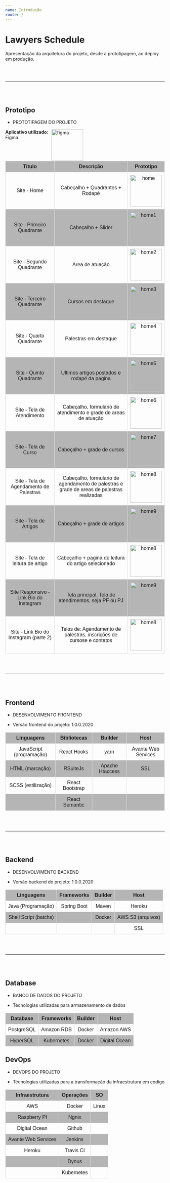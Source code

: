```yaml
---
name: Introdução
route: /
---
```


# Lawyers Schedule

Apresentação da arquitetura do projeto, desde a prototipagem, ao deploy em produção.

<br/>
<br/>
<hr/>
<br/>
<br/>

## Prototipo

* PROTOTIPAGEM DO PROJETO

<div style="width: 100%;">
    <div style="float: left; margin-right: 5px;">
        <b>Aplicativo utilizado:</b>
        <br/>
        Figma
    </div>
    <div style="float: left; margin-left: 5px;">
        <img src="https://cdn.worldvectorlogo.com/logos/figma-1.svg" alt="figma" width="100"/>
    </div>
</div>

<table style="font-family: arial, sans-serif; border-collapse: collapse; width: 100%;">
  <tr style="background-color: rgba(110,110,110,0.5);">
    <th style="border: 1px solid #dddddd; text-align: left; padding: 8px; text-align: center; vertical-align: middle;">Titulo</th>
    <th style="border: 1px solid #dddddd; text-align: left; padding: 8px; text-align: center; vertical-align: middle;">Descrição</th>
    <th style="border: 1px solid #dddddd; text-align: left; padding: 8px; text-align: center; vertical-align: middle;">Prototipo</th>
  </tr>
  <tr>
    <td style="border: 1px solid #dddddd; text-align: left; padding: 8px; text-align: center; vertical-align: middle;">Site - Home</td>
    <td style="border: 1px solid #dddddd; text-align: left; padding: 8px; text-align: center; vertical-align: middle;">Cabeçalho + Quadrantes + Rodapé</td>
    <td style="border: 1px solid #dddddd; text-align: left; padding: 8px; text-align: center; vertical-align: middle;"><img src="https://lh5.googleusercontent.com/mc2MyOfLE3z4BsTbhaH8aB67NuAdAl_adVHtzU_mhKJXHZNqeacEGGS7p5DNsXucWPs9NwW73kPWFrzk9jKK-kyWpSYmmmwbC-XqfvpU-3iCU4s_ww2_FKwzsSZA0OofKntf8WzNQZg" alt="home" width="100"/></td>
  </tr>
  <tr style="background-color: rgba(110,110,110,0.5);">
    <td style="border: 1px solid #dddddd; text-align: left; padding: 8px; text-align: center; vertical-align: middle;">Site - Primeiro Quadrante</td>
    <td style="border: 1px solid #dddddd; text-align: left; padding: 8px; text-align: center; vertical-align: middle;">Cabeçalho + Slider</td>
    <td style="border: 1px solid #dddddd; text-align: left; padding: 8px; text-align: center; vertical-align: middle;"><img src="https://lh3.googleusercontent.com/6kAm5tQ6Ec717KjnbPXaAzbENhMIIJxRBVRiVjMDgbABWxQXrSlWSqICJcduapH6jLC_UsTz035OMPiPHSj-G0vOmDavukRST6Lj2mZUEdERLEKDpqr3TxwCJu3VYRf3fANPuz7hwmU" alt="home1" width="100"/></td>
  </tr>
  <tr>
    <td style="border: 1px solid #dddddd; text-align: left; padding: 8px; text-align: center; vertical-align: middle;">Site - Segundo Quadrante</td>
    <td style="border: 1px solid #dddddd; text-align: left; padding: 8px; text-align: center; vertical-align: middle;">Area de atuação</td>
    <td style="border: 1px solid #dddddd; text-align: left; padding: 8px; text-align: center; vertical-align: middle;"><img src="https://lh6.googleusercontent.com/EDInq_Gyt9r3NggEvkuSEY9NHYvQ_AA7GO2km5VgpwGOLlWrGNKjnO8wU136Mj0ZacpMAe-Wf6p3cU5chFPv1V-G3LYhqVTe0iJXxmemDgInLf3SsdtlcGmJYp7wgMV7NUYD2xWSEPc" alt="home2" width="100"/></td>
  </tr>
  <tr style="background-color: rgba(110,110,110,0.5);">
    <td style="border: 1px solid #dddddd; text-align: left; padding: 8px; text-align: center; vertical-align: middle;">Site - Terceiro Quadrante</td>
    <td style="border: 1px solid #dddddd; text-align: left; padding: 8px; text-align: center; vertical-align: middle;">Cursos em destaque</td>
    <td style="border: 1px solid #dddddd; text-align: left; padding: 8px; text-align: center; vertical-align: middle;"><img src="https://lh5.googleusercontent.com/dDxJ4vMiXTiWaL7hNCTaDD840ZJNmHoB_EejmTUegKHgJrliNZoiOq2bd2oHb1ilk2IEy6j8GHaGto8rTK452v9CDUleDsdcyTnpohp6" alt="home3" width="100"/></td>
  </tr>
  <tr>
    <td style="border: 1px solid #dddddd; text-align: left; padding: 8px; text-align: center; vertical-align: middle;">Site - Quarto Quadrante</td>
    <td style="border: 1px solid #dddddd; text-align: left; padding: 8px; text-align: center; vertical-align: middle;">Palestras em destaque</td>
    <td style="border: 1px solid #dddddd; text-align: left; padding: 8px; text-align: center; vertical-align: middle;"><img src="https://lh5.googleusercontent.com/AOdTlYN_qgDVxCpX6L9dP4xmz4InJq4z_oqonJ24CRfK--IO8fzWZaQ8x5tJz2h7CxzHOZL5uElqgxjl4Y2nZnQ1AJH2rbS5uv7aYSh7" alt="home4" width="100"/></td>
  </tr>
  <tr style="background-color: rgba(110,110,110,0.5);">
    <td style="border: 1px solid #dddddd; text-align: left; padding: 8px; text-align: center; vertical-align: middle;">Site - Quinto Quadrante</td>
    <td style="border: 1px solid #dddddd; text-align: left; padding: 8px; text-align: center; vertical-align: middle;">Ultimos artigos postados e rodapé da pagina</td>
    <td style="border: 1px solid #dddddd; text-align: left; padding: 8px; text-align: center; vertical-align: middle;"><img src="https://lh6.googleusercontent.com/sGkXS3t4gqPYAgSlbSwjEheIaqPotg33JZp22KlfdYFWSPnzrBihfE2xO9eTQvrSldPnRi3lc_csTr2oSD76nTR75UBScuLQd6RNqjNyLljdSWWFIzY6e0_RQTrn5IPWA4h62MCchKk" alt="home5" width="100"/></td>
  </tr>
  <tr>
    <td style="border: 1px solid #dddddd; text-align: left; padding: 8px; text-align: center; vertical-align: middle;">Site - Tela de Atendimento</td>
    <td style="border: 1px solid #dddddd; text-align: left; padding: 8px; text-align: center; vertical-align: middle;">Cabeçalho, formulario de atendimento e grade de areas de atuação</td>
    <td style="border: 1px solid #dddddd; text-align: left; padding: 8px; text-align: center; vertical-align: middle;"><img src="https://lh4.googleusercontent.com/6t0ptyMZ8ZoNF4c2o9rjkr2wGysg0nqpVTcRjRNTvPFRpEQuOT69Klurw0wAdzuDQYnqhrRk-MsnuY2TW4nvlYB9oYO1-3xwwuz8gA9CePjNB9ZNvgjm-D3BfHJUhY2peQDcVeyc1pU" alt="home6" width="100"/></td>
  </tr>
  <tr style="background-color: rgba(110,110,110,0.5);">
    <td style="border: 1px solid #dddddd; text-align: left; padding: 8px; text-align: center; vertical-align: middle;">Site - Tela de Curso</td>
    <td style="border: 1px solid #dddddd; text-align: left; padding: 8px; text-align: center; vertical-align: middle;">Cabeçalho + grade de cursos</td>
    <td style="border: 1px solid #dddddd; text-align: left; padding: 8px; text-align: center; vertical-align: middle;"><img src="https://lh5.googleusercontent.com/9c-K0aWazRy7Wch2BnOdk6JP9BcbqHn_urez-E0LgHnyXsTT29Q7GZet8_zR7mfBE_lYUQLVEzLZEhg1hg6dZ__z1H97cvTfaYVcyDLFHW-dD8M3yQ3jUf4bZJvZ1T4akj3zi5uq2EY" alt="home7" width="100"/></td>
  </tr>
  <tr>
    <td style="border: 1px solid #dddddd; text-align: left; padding: 8px; text-align: center; vertical-align: middle;">Site - Tela de Agendamento de Palestras</td>
    <td style="border: 1px solid #dddddd; text-align: left; padding: 8px; text-align: center; vertical-align: middle;">Cabeçalho, formulario de agendamento de palestras e grade de areas de palestras realizadas</td>
    <td style="border: 1px solid #dddddd; text-align: left; padding: 8px; text-align: center; vertical-align: middle;"><img src="https://lh6.googleusercontent.com/hf1q0W2FlRC96-OBAfcQAIwUdBYS_eglBDdfUk_PpaE2OwoV4rmsWT0WRuK4N4hsPD97qKa_mAasqheeZV8hR7_psiimbyn5hXSlLOh1QSAx9lnHwI5_6oDcsEnXSgvRy5HYhxneJRI" alt="home8" width="100"/></td>
  </tr>
  <tr style="background-color: rgba(110,110,110,0.5);">
    <td style="border: 1px solid #dddddd; text-align: left; padding: 8px; text-align: center; vertical-align: middle;">Site - Tela de Artigos</td>
    <td style="border: 1px solid #dddddd; text-align: left; padding: 8px; text-align: center; vertical-align: middle;">Cabeçalho + grade de artigos</td>
    <td style="border: 1px solid #dddddd; text-align: left; padding: 8px; text-align: center; vertical-align: middle;"><img src="https://lh3.googleusercontent.com/EYI_Q0nDJalOb8XJ7tAEInuiYYoLbUzaw0nx364VGXWR94H3m9BecP3kY6Un-My8V_lY4D3RHyTRAuO58wgS9p3NXk9Gx95L55gONuTPyq6tYpaTxrJd20YJPPo_ipfvEYwOqPZuENY" alt="home9" width="100"/></td>
  </tr>
  <tr>
    <td style="border: 1px solid #dddddd; text-align: left; padding: 8px; text-align: center; vertical-align: middle;">Site - Tela de leitura de artigo</td>
    <td style="border: 1px solid #dddddd; text-align: left; padding: 8px; text-align: center; vertical-align: middle;">Cabeçalho + pagina de leitura do artigo selecionado</td>
    <td style="border: 1px solid #dddddd; text-align: left; padding: 8px; text-align: center; vertical-align: middle;"><img src="https://lh6.googleusercontent.com/LXR25qsDQFTalrV6-r1QFcSyoNlk6UXIrCZ_sXZR1QKNndysTus3N667e1M1v6GlU3VvDIb_2WkjihpRerLzohWVP6T_1lF4m0shJab05GSfLGI40wSbM_i2HefWO3Xy4tKseOKqn8k" alt="home8" width="100"/></td>
  </tr>
  <tr style="background-color: rgba(110,110,110,0.5);">
    <td style="border: 1px solid #dddddd; text-align: left; padding: 8px; text-align: center; vertical-align: middle;">Site Responsivo - Link Bio do Instagram</td>
    <td style="border: 1px solid #dddddd; text-align: left; padding: 8px; text-align: center; vertical-align: middle;">Tela principal, Tela de atendimentos, seja PF ou PJ</td>
    <td style="border: 1px solid #dddddd; text-align: left; padding: 8px; text-align: center; vertical-align: middle;"><img src="https://lh6.googleusercontent.com/M57Q_JLjd5rBXdysFFaByCuiS9SUYu72F9_VtXUW0fP0Qjq9lIrzidVkec1Py1qmXCBWLslTREO73D1hCJiNCubm5aaFa02Vza4LNHFIhSvxdpBO1zWCLlyEvRZPiRMmMLbTZ6b4OJw" alt="home9" width="100"/></td>
  </tr>
  <tr>
    <td style="border: 1px solid #dddddd; text-align: left; padding: 8px; text-align: center; vertical-align: middle;">Site - Link Bio do Instagram (parte 2)</td>
    <td style="border: 1px solid #dddddd; text-align: left; padding: 8px; text-align: center; vertical-align: middle;">Telas de: Agendamento de palestras, inscrições de cursose e contatos</td>
    <td style="border: 1px solid #dddddd; text-align: left; padding: 8px; text-align: center; vertical-align: middle;"><img src="https://lh5.googleusercontent.com/e9tgBOmAYv95ZUEJ9GplW335bMVe2RhVyfvjC4AaV94T7KN7_1vEvWwMrs_GYsvB8hJ8lfg3S6Q1N_lZnrbCcpDCD1-qhHVbQV05RoxMdZ75eiU4NMqx_ieoGpeQx2MZKDWyyKgMt0w" alt="home8" width="100"/></td>
  </tr>
</table>
<br/>
<br/>
<hr/>
<br/>
<br/>

## Frontend

* DESENVOLVIMENTO FRONTEND

 - Versão frontend do projeto: 1.0.0.2020

<table style="font-family: arial, sans-serif; border-collapse: collapse; width: 100%;">
  <tr style="background-color: rgba(110,110,110,0.5);">
    <th style="border: 1px solid #dddddd; text-align: left; padding: 8px; text-align: center; vertical-align: middle;">Linguagens</th>
    <th style="border: 1px solid #dddddd; text-align: left; padding: 8px; text-align: center; vertical-align: middle;">Bibliotecas</th>
    <th style="border: 1px solid #dddddd; text-align: left; padding: 8px; text-align: center; vertical-align: middle;">Builder</th>
    <th style="border: 1px solid #dddddd; text-align: left; padding: 8px; text-align: center; vertical-align: middle;">Host</th>
  </tr>
  <tr>
    <td style="border: 1px solid #dddddd; text-align: left; padding: 8px; text-align: center; vertical-align: middle;">JavaScript (programação)</td>
    <td style="border: 1px solid #dddddd; text-align: left; padding: 8px; text-align: center; vertical-align: middle;">React Hooks</td>
    <td style="border: 1px solid #dddddd; text-align: left; padding: 8px; text-align: center; vertical-align: middle;">yarn</td>
    <td style="border: 1px solid #dddddd; text-align: left; padding: 8px; text-align: center; vertical-align: middle;">Avante Web Services</td>
  </tr>
  <tr style="background-color: rgba(110,110,110,0.5);">
    <td style="border: 1px solid #dddddd; text-align: left; padding: 8px; text-align: center; vertical-align: middle;">HTML (marcação)</td>
    <td style="border: 1px solid #dddddd; text-align: left; padding: 8px; text-align: center; vertical-align: middle;">RSuiteJs</td>
    <td style="border: 1px solid #dddddd; text-align: left; padding: 8px; text-align: center; vertical-align: middle;">Apache Htaccess</td>
    <td style="border: 1px solid #dddddd; text-align: left; padding: 8px; text-align: center; vertical-align: middle;">SSL</td>
  </tr>
  <tr>
    <td style="border: 1px solid #dddddd; text-align: left; padding: 8px; text-align: center; vertical-align: middle;">SCSS (estilização)</td>
    <td style="border: 1px solid #dddddd; text-align: left; padding: 8px; text-align: center; vertical-align: middle;">React Bootstrap</td>
    <td style="border: 1px solid #dddddd; text-align: left; padding: 8px; text-align: center; vertical-align: middle;"></td>
    <td style="border: 1px solid #dddddd; text-align: left; padding: 8px; text-align: center; vertical-align: middle;"></td>
  </tr>
  <tr style="background-color: rgba(110,110,110,0.5);">
    <td style="border: 1px solid #dddddd; text-align: left; padding: 8px; text-align: center; vertical-align: middle;"></td>
    <td style="border: 1px solid #dddddd; text-align: left; padding: 8px; text-align: center; vertical-align: middle;">React Semantic</td>
    <td style="border: 1px solid #dddddd; text-align: left; padding: 8px; text-align: center; vertical-align: middle;"></td>
    <td style="border: 1px solid #dddddd; text-align: left; padding: 8px; text-align: center; vertical-align: middle;"></td>
  </tr>
</table>
<br/>
<br/>
<hr/>
<br/>
<br/>

## Backend

* DESENVOLVIMENTO BACKEND

 - Versão backend do projeto: 1.0.0.2020

<table style="font-family: arial, sans-serif; border-collapse: collapse; width: 100%;">
  <tr style="background-color: rgba(110,110,110,0.5);">
    <th style="border: 1px solid #dddddd; text-align: left; padding: 8px; text-align: center; vertical-align: middle;">Linguagens</th>
    <th style="border: 1px solid #dddddd; text-align: left; padding: 8px; text-align: center; vertical-align: middle;">Frameworks</th>
    <th style="border: 1px solid #dddddd; text-align: left; padding: 8px; text-align: center; vertical-align: middle;">Builder</th>
    <th style="border: 1px solid #dddddd; text-align: left; padding: 8px; text-align: center; vertical-align: middle;">Host</th>
  </tr>
  <tr>
    <td style="border: 1px solid #dddddd; text-align: left; padding: 8px; text-align: center; vertical-align: middle;">Java (Programação)</td>
    <td style="border: 1px solid #dddddd; text-align: left; padding: 8px; text-align: center; vertical-align: middle;">Spring Boot</td>
    <td style="border: 1px solid #dddddd; text-align: left; padding: 8px; text-align: center; vertical-align: middle;">Maven</td>
    <td style="border: 1px solid #dddddd; text-align: left; padding: 8px; text-align: center; vertical-align: middle;">Heroku</td>
  </tr>
  <tr style="background-color: rgba(110,110,110,0.5);">
    <td style="border: 1px solid #dddddd; text-align: left; padding: 8px; text-align: center; vertical-align: middle;">Shell Script (batchs)</td>
    <td style="border: 1px solid #dddddd; text-align: left; padding: 8px; text-align: center; vertical-align: middle;"></td>
    <td style="border: 1px solid #dddddd; text-align: left; padding: 8px; text-align: center; vertical-align: middle;">Docker</td>
    <td style="border: 1px solid #dddddd; text-align: left; padding: 8px; text-align: center; vertical-align: middle;">AWS S3 (arquivos)</td>
  </tr>
  <tr>
    <td style="border: 1px solid #dddddd; text-align: left; padding: 8px; text-align: center; vertical-align: middle;"></td>
    <td style="border: 1px solid #dddddd; text-align: left; padding: 8px; text-align: center; vertical-align: middle;"></td>
    <td style="border: 1px solid #dddddd; text-align: left; padding: 8px; text-align: center; vertical-align: middle;"></td>
    <td style="border: 1px solid #dddddd; text-align: left; padding: 8px; text-align: center; vertical-align: middle;">SSL</td>
  </tr>
</table>
<br/>
<br/>
<hr/>
<br/>
<br/>

## Database

* BANCO DE DADOS DO PROJETO

 - Técnologias utilizadas para armazenamento de dados

<table style="font-family: arial, sans-serif; border-collapse: collapse; width: 100%;">
  <tr style="background-color: rgba(110,110,110,0.5);">
    <th style="border: 1px solid #dddddd; text-align: left; padding: 8px; text-align: center; vertical-align: middle;">Database</th>
    <th style="border: 1px solid #dddddd; text-align: left; padding: 8px; text-align: center; vertical-align: middle;">Frameworks</th>
    <th style="border: 1px solid #dddddd; text-align: left; padding: 8px; text-align: center; vertical-align: middle;">Builder</th>
    <th style="border: 1px solid #dddddd; text-align: left; padding: 8px; text-align: center; vertical-align: middle;">Host</th>
  </tr>
  <tr>
    <td style="border: 1px solid #dddddd; text-align: left; padding: 8px; text-align: center; vertical-align: middle;">PostgreSQL</td>
    <td style="border: 1px solid #dddddd; text-align: left; padding: 8px; text-align: center; vertical-align: middle;">Amazon RDB</td>
    <td style="border: 1px solid #dddddd; text-align: left; padding: 8px; text-align: center; vertical-align: middle;">Docker</td>
    <td style="border: 1px solid #dddddd; text-align: left; padding: 8px; text-align: center; vertical-align: middle;">Amazon AWS</td>
  </tr>
  <tr style="background-color: rgba(110,110,110,0.5);">
    <td style="border: 1px solid #dddddd; text-align: left; padding: 8px; text-align: center; vertical-align: middle;">HyperSQL</td>
    <td style="border: 1px solid #dddddd; text-align: left; padding: 8px; text-align: center; vertical-align: middle;">Kubernetes</td>
    <td style="border: 1px solid #dddddd; text-align: left; padding: 8px; text-align: center; vertical-align: middle;">Docker</td>
    <td style="border: 1px solid #dddddd; text-align: left; padding: 8px; text-align: center; vertical-align: middle;">Digital Ocean</td>
  </tr>
</table>

## DevOps

* DEVOPS DO PROJETO

 - Técnologias utilizadas para a transformação da infraestrutura em codigo

<table style="font-family: arial, sans-serif; border-collapse: collapse; width: 100%;">
  <tr style="background-color: rgba(110,110,110,0.5);">
    <th style="border: 1px solid #dddddd; text-align: left; padding: 8px; text-align: center; vertical-align: middle;">Infraestrutura</th>
    <th style="border: 1px solid #dddddd; text-align: left; padding: 8px; text-align: center; vertical-align: middle;">Operações</th>
    <th style="border: 1px solid #dddddd; text-align: left; padding: 8px; text-align: center; vertical-align: middle;">SO</th>
  </tr>
  <tr>
    <td style="border: 1px solid #dddddd; text-align: left; padding: 8px; text-align: center; vertical-align: middle;">AWS</td>
    <td style="border: 1px solid #dddddd; text-align: left; padding: 8px; text-align: center; vertical-align: middle;">Docker</td>
    <td style="border: 1px solid #dddddd; text-align: left; padding: 8px; text-align: center; vertical-align: middle;">Linux</td>
  </tr>
  <tr style="background-color: rgba(110,110,110,0.5);">
    <td style="border: 1px solid #dddddd; text-align: left; padding: 8px; text-align: center; vertical-align: middle;">Raspberry PI</td>
    <td style="border: 1px solid #dddddd; text-align: left; padding: 8px; text-align: center; vertical-align: middle;">Ngnix</td>
    <td style="border: 1px solid #dddddd; text-align: left; padding: 8px; text-align: center; vertical-align: middle;"></td>
  </tr>
  <tr>
    <td style="border: 1px solid #dddddd; text-align: left; padding: 8px; text-align: center; vertical-align: middle;">Digital Ocean</td>
    <td style="border: 1px solid #dddddd; text-align: left; padding: 8px; text-align: center; vertical-align: middle;">Github</td>
    <td style="border: 1px solid #dddddd; text-align: left; padding: 8px; text-align: center; vertical-align: middle;"></td>
  </tr>
  <tr style="background-color: rgba(110,110,110,0.5);">
    <td style="border: 1px solid #dddddd; text-align: left; padding: 8px; text-align: center; vertical-align: middle;">Avante Web Services</td>
    <td style="border: 1px solid #dddddd; text-align: left; padding: 8px; text-align: center; vertical-align: middle;">Jenkins</td>
    <td style="border: 1px solid #dddddd; text-align: left; padding: 8px; text-align: center; vertical-align: middle;"></td>
  </tr>
  <tr>
    <td style="border: 1px solid #dddddd; text-align: left; padding: 8px; text-align: center; vertical-align: middle;">Heroku</td>
    <td style="border: 1px solid #dddddd; text-align: left; padding: 8px; text-align: center; vertical-align: middle;">Travis CI</td>
    <td style="border: 1px solid #dddddd; text-align: left; padding: 8px; text-align: center; vertical-align: middle;"></td>
  </tr>
  <tr style="background-color: rgba(110,110,110,0.5);">
    <td style="border: 1px solid #dddddd; text-align: left; padding: 8px; text-align: center; vertical-align: middle;"></td>
    <td style="border: 1px solid #dddddd; text-align: left; padding: 8px; text-align: center; vertical-align: middle;">Dynus</td>
    <td style="border: 1px solid #dddddd; text-align: left; padding: 8px; text-align: center; vertical-align: middle;"></td>
  </tr>
  <tr>
    <td style="border: 1px solid #dddddd; text-align: left; padding: 8px; text-align: center; vertical-align: middle;"></td>
    <td style="border: 1px solid #dddddd; text-align: left; padding: 8px; text-align: center; vertical-align: middle;">Kubernetes</td>
    <td style="border: 1px solid #dddddd; text-align: left; padding: 8px; text-align: center; vertical-align: middle;"></td>
  </tr>
</table>